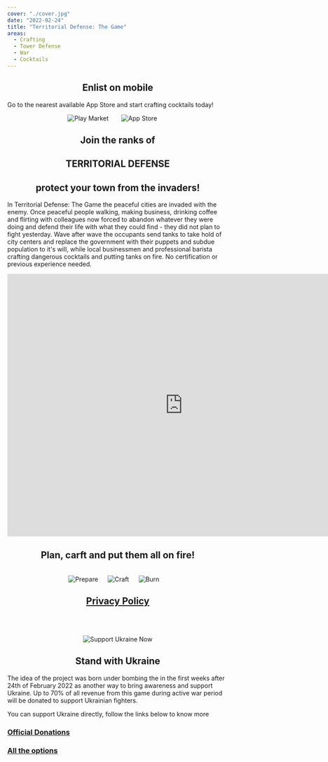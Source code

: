 ```yaml
---
cover: "./cover.jpg"
date: "2022-02-24"
title: "Territorial Defense: The Game"
areas:
  - Crafting
  - Tower Defense
  - War
  - Cocktails
---
```


<div style="text-align:center;">
    <h2>Enlist on mobile</h2>
</div>

Go to the nearest available App Store and start crafting cocktails today!

<div style="text-align:center;">
    <a href="https://play.google.com/store/apps/details?id=com.gkzr.territorialdefense"><img src="./play-market-button.png" alt="Play Market" style="display:inline-block; margin-right: 25px;"/></a>
    <a href="https://apps.apple.com/us/app/territorial-defense-the-game/id1616521033"><img src="./app-store-button.png" alt="App Store" style="display:inline-block; margin-right: 25px;"/></a>
</div>

<div style="text-align:center;">
    <h2>Join the ranks of</h2>
    <h2>TERRITORIAL DEFENSE</h2>
    <h2>protect your town from the invaders!</h2>
</div>

In Territorial Defense: The Game the peaceful cities are invaded with the enemy.
Once peaceful people walking, making business, drinking coffee and flirting with colleagues now forced to
abandon whatever they were doing and defend their life with what they could find - they did not plan to fight yesterday.
Wave after wave the occupants send tanks to take hold of city centers and replace the government
with their puppets and subdue population to it's will, while local businessmen and professional barista crafting
dangerous cocktails and putting tanks on fire.
No certification or previous experience needed.

<div style="text-align:center;">
    <iframe width="800" height="600" src="https://www.youtube.com/embed/DV9bpSMr0Is" frameborder="0" allow="accelerometer; autoplay; encrypted-media; gyroscope; picture-in-picture" allowfullscreen></iframe>
</div>

<div style="text-align:center;">
    <h2>Plan, carft and put them all on fire!</h2>
    <br/>
</div>


<div style="text-align:center;">
    <img src="./prepare-ad.png" alt="Prepare" width={imgSize} style="display:inline-block; margin-right: 18px;"/>
    <img src="./craft-ad.png" alt="Craft" width={imgSize} style="display:inline-block; margin-right: 18px;"/>
    <img src="./burn-ad.png" alt="Burn" width={imgSize} style="display:inline-block; margin-right: 18px;"/>
</div>

<div style="text-align:center;">
    <h2><a href="./ter-def-privacy">Privacy Policy</a></h2>
</div>

<br/><br/>



<div style="text-align:center;">
    <img src="./flag.png" alt="Support Ukraine Now" width={flagSize} />
</div>

<div style="text-align:center;">
    <h2>Stand with Ukraine</h2>
</div>

The idea of the project was born under bombing the in the first weeks after 24th of February 2022 as another way to bring awareness and support Ukraine. Up to 70% of all revenue from this game during active war period will be donated to support Ukrainian fighters.

You can support Ukraine directly, follow the links below to know more

### [Official Donations](https://u24.gov.ua/)
### [All the options](https://supportukrainenow.org/)
